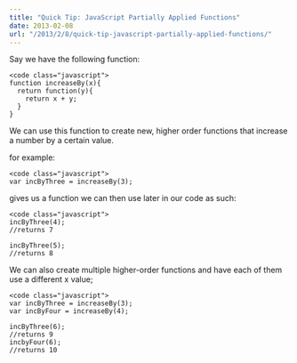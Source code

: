 ```yaml
---
title: "Quick Tip: JavaScript Partially Applied Functions"
date: 2013-02-08
url: "/2013/2/8/quick-tip-javascript-partially-applied-functions/"
---
```



Say we have the following function:

```
<code class="javascript">
function increaseBy(x){
  return function(y){
    return x + y;
  }
}
```

We can use this function to create new, higher order functions that increase a number by a certain value.

for example:

```
<code class="javascript">
var incByThree = increaseBy(3);
```

gives us a function we can then use later in our code as such:

```
<code class="javascript">
incByThree(4);
//returns 7

incByThree(5);
//returns 8
```

We can also create multiple higher-order functions and have each of them use a different x value;

```
<code class="javascript">
var incByThree = increaseBy(3);
var incByFour = increaseBy(4);

incByThree(6);
//returns 9
incbyFour(6);
//returns 10
```
